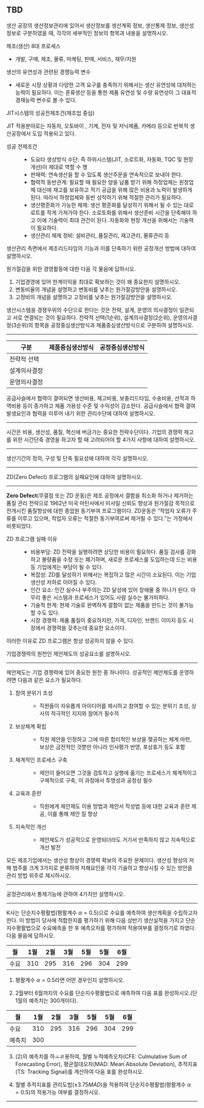 ## TBD {#sec-tbd .unnumbered}

::: {.callout-tip icon=false title="기출 97-2-6"}

생산 공장의 생산정보관리에 있어서 생산정보를 생산계획 정보, 생산통제 정보, 생산성 정보로 구분하였을 때, 각각의 세부적인 정보의 항목과 내용을 설명하시오.

:::

::: {.callout-tip icon=false title="기출 100-1-4"}

제조(생산) 8대 프로세스

- 개발, 구매, 제조, 물류, 마케팅, 판매, 서비스, 재무/지원

:::

::: {.callout-tip icon=false title="기출 100-1-12"}

생산의 유연성과 관련된 경쟁능력 변수

- 새로운 시장 상황과 다양한 고객 요구를 충족하기 위해서는 생산 유연성에 대처하는 능력이 필요하다. 이는 혼류생산 등을 통한 제품 유연성 및 수량 유연성이 그 대표적 경재능력 변수로 볼 수 있다.
:::

::: {.callout-tip icon=false title="기출 100-1-13"}

JIT시스템의 성공전제조건(제조업 중심)

JIT 적용분야로는 자동차, 오토바이 , 기계, 전자 및 저닉제품, 카메라 등으로 반복적 생산공장에서 도입 적용되고 있다.

성공 전제조건
: - 도요타 생상방식 수단: 즉 하위시스템(JIT, 소로트화, 자동화, TQC 및 현장개선)이 제대로 역할 수 행
- 판매력: 연속생산을 할 수 있도록 생산주문을 연속적으로 보내야 한다.
- 협력적 동반관계: 필요할 때 필요한 양을 납품 받기 위해 하청업체는 원청업체 대신에 재고를 보유하고 적기 공급을 위해 많은 비용과 노력이 발생하게 된다. 따라서 하청업체와 동반 성작하기 위해 적절한 관리가 필요하다.
- 생산평준화가 가능한 체제: 생산 평준화를 달성하기 위해서 될 수 있는 대로 로트를 작게 가져가야 한다. 소로토화를 위해서 생산준비 시간을 단축해야 하고 이에 기술력이 최대 관건이 된다. 자동화와 현장 개선을 위해서는 기술력이 필요하다.
- 생산관리 체제 정비: 설비관리, 품질관리, 재고관리, 물류관리 등 

:::

:::{.callout-tip icon=false title="기출 100-4-3"}

생산관리 측면에서 제조리드타임의 기능과 이를 단축하기 위한 공정개선 방법에 대하여 설명하시오.
:::

:::{.callout-tip icon=false title="기출 103-2-4"}

원가절감을 위한 경영활동에 대한 다음 각 물음에 답하시오. 

(1) 기업경영에 있어 한계이익을 최대로 확보하는 것이 왜 중요한지 설명하시오. 
(2) 변동비율의 개념을 설명하고 변동비를 낮추는 원가절감방안을 설명하시오. 
(3) 고정비의 개념을 설명하고 고정비를 낮추는 원가절감방안을 설명하시오.
:::

:::{.callout-tip icon=false title="기출 103-3-6"}

생산시스템을 경쟁우위의 수단으로 한다는 것은 전략, 설계, 운영의 의사결정이 일관되고 서로 연결되는 것이 필요하다. 전략적 선택(1순위), 설계의사결정(2순위), 운영의사결정(3순위)의 항목을 공정중심생산방식과 제품중심생산방식으로 구분하여 설명하시오.

----

구분|제품중심생산방식|공정중심생산방식
-|-|-
전략적 선택| |
설계의사결정| |
운영의사결정| |
:::

:::{.callout-tip icon=false title="기출 106-4-2"}

공급사슬에서 협력이 결여되면 생산비용, 재고비용, 보충리드타임, 수송비용, 선적과 하역비용 등이 증가하고 제품 가용성 수준 및 수익성이 감소한다. 공급사슬에서 협력 결여 발생요인과 협력을 이루어 내기 위한 관리수단에 대하여 설명하시오.

----

:::

:::{.callout-tip icon=false title="기출 106-4-6"}

시간은 비용, 생산성, 품질, 혁신에 버금가는 중요한 전략수단이다. 기업의 경쟁력 제고를 위한 시간단축 경영을 하고자 할 때 고려되어야 할 4가지 사항에 대하여 설명하시오.

----

:::

:::{.callout-tip icon=false title="기출 109-1-12"}

생산기간의 정의, 구성 및 단축 필요성에 대하여 각각 설명하시오.

----

:::

:::{.callout-tip icon=false title="기출 109-2-4"}

ZD(Zero Defect) 프로그램의 실패요인에 대하여 설명하시오.

----

**Zero Defect**(무결점 또는 ZD 운동)은 제조 공정에서 결함을 최소화 하거나 제거하는 품질 관리 전략으로 1962년 미국 마틴사에서 미사일 신뢰도 향상과 원가절감 목적으로 전개시킨 품질향상에 대한 종업원 동기부여 프로그램이다. ZD운동은 "작업자 오류가 주류를 이루고 있으며, 작업자 오류는 적절한 동기부여로써 제거될 수 있다."는 가정에서 비롯되었다.

ZD 프로그램 실패 이유
: - 비용부담: ZD 전략을 실행하려면 상당한 비용이 필요하다. 품질 검사를 강화하고 불량품을 수정 또는 폐기하며, 새로운 프로세스를 도입하는데 드는 비용 등 기업에게는 부담이 될 수 있다.
- 복잡성: ZD를 달성하기 위해서는 복잡하고 많은 시간이 소요된다. 이는 기업 생산성 저하로 이어질 수 있다.
- 인간 요소: 인간 실수나 부주의는 ZD 달성에 있어 장애물 중 하나가 된다. 아무리 좋은 시스템과 프로세스가 있어도 사람 실수는 불가피하다.
- 기술적 한계: 현재 기술로 완벽하게 결함이 없는 제품을 만드는 것이 불가능할 수도 있다.
- 시장 경쟁력: 제품 품질이 중요하지만, 가격, 디자인, 브랜드 이미지 등도 시장에서 경쟁력을 갖추는데 중요한 요소이다. 

이러한 이유로 ZD 프로그램은 항상 성공하지 않을 수 있다.
:::

:::{.callout-tip icon=false title="기출 109-3-6"}

기업경쟁력의 원천인 제안제도의 성공요소를 설명하시오.

----

제안제도는 기업 경쟁력에 있어 중요한 원천 중 하나이다. 성공적인 제안제도를 운영하려면 다음과 같은 요소가 필요하다.

1. 참여 분위기 조성
: - 직원들이 자유롭게 아이디어를 제시하고 참여할 수 있는 분위기 조성, 상사의 적극적인 지지와 참여가 필수적

2. 보상체계 확립
: - 직원 제안을 인정하고 그에 따른 합리적인 보상을 젲공하는 체계 마련, 보상은 금전적인 것뿐만 아니라 인사평가 반영, 포상휴가 등도 포함

3. 체계적인 프로세스 구축
: - 제안이 들어오면 그것을 검토하고 실행에 옮기는 프로세스가 체계적이고 구체적으로 구축, 이 과정에서 투명성과 공정성 필수

4. 교육과 훈련
: - 직원에게 제안제도 이용 방법과 제안서 작성법 등에 대한 교육과 훈련 제공, 이를 통해 제안 질 향상

5. 지속적인 개선
: - 제안제도가 성공적으로 운영되더라도 거기서 만족하지 않고 지속적으로 개선 발전
:::

:::{.callout-tip icon=false title="기출 109-4-1"}

모든 제조기업에서는 생산성 향상이 경쟁력 확보의 주요한 문제이다. 생산성 향상의 저해 범주를 크게 3가지로 분류하여 저해요인을 각각 기술하고 향상시킬 수 있는 방안을 관리 방법 위주로 제시하시오.

----

:::

:::{.callout-tip icon=false title="기출 112-4-2"}

공정관리에서 통제기능에 관하여 4가지만 설명하시오.

----

:::

:::{.callout-tip icon=false title="기출 115-3-4"}

K사는 단순지수평활법(평활계수 $\alpha = 0.5$)으로 수요를 예측하여 생산계획을 수립하고자 한다. 이 방법이 당사에 적합한지를 평가하기 위해 다음 상반기 생산실적을 가지고 단순지수평활법으로 수요예측을 한 후 예측오차를 평가하여 적용여부를 결정하기로 하였다. 다음 물음에 답하시오.

월 | 1월 | 2월 | 3월 | 5월 | 5월 | 6월
-|-|-|-|-|-|-
수요 | 310 | 295 | 316 | 296 | 304 | 299

(1) 평활계수 $\alpha = 0.5$라면 어떤 경우인지 설명하시오.

(2) 2월부터 6월까지의 수요를 단순지수평활법으로 예측하여 다음 표를 완성하시오.(단 1월의 예측치는 300개이다).

월 | 1월 | 2월 | 3월 | 5월 | 5월 | 6월
-|-|-|-|-|-|-
수요 | 310 | 295 | 316 | 296 | 304 | 299
예측치|300| | | | | 

(3) (2)의 예측치를 하ㅗㄹ용하여, 월별 누적예측오차(CFE: Culmulative Sum of Forecasting Error), 평균절대오차(MAD: Mean Absolute Deviation), 추적지표(TS: Tracking Signal)를 계산하여 다음 표를 완성하시오.

(4) 월별 추적지표를 관리도법($\pm 3.75MAD$)을 적용하여 단순지수평활법(평활계수 $\alpha=0.5$)의 적용가능 여부를 결정하시오.

----

:::
